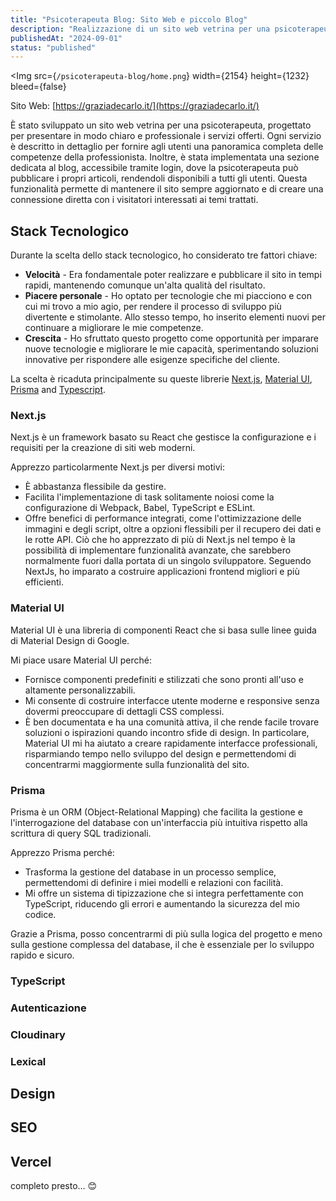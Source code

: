 ```yaml
---
title: "Psicoterapeuta Blog: Sito Web e piccolo Blog"
description: "Realizzazione di un sito web vetrina per una psicoterapeuta, comprensivo di una sezione blog. Il sito offre una panoramica dettagliata dei servizi professionali e consente alla psicoterapeuta di pubblicare articoli, fornendo così contenuti informativi e aggiornati ai visitatori. Il progetto combina un design elegante con funzionalità avanzate per migliorare la visibilità e l'interazione online."
publishedAt: "2024-09-01"
status: "published"
---
```


<Img
  src={`/psicoterapeuta-blog/home.png`}
  width={2154}
  height={1232}
  bleed={false}
></Img>

Sito Web: [https://graziadecarlo.it/](https://graziadecarlo.it/)

È stato sviluppato un sito web vetrina per una psicoterapeuta, progettato per presentare in modo chiaro e professionale i servizi offerti. Ogni servizio è descritto in dettaglio per fornire agli utenti una panoramica completa delle competenze della professionista.
Inoltre, è stata implementata una sezione dedicata al blog, accessibile tramite login, dove la psicoterapeuta può pubblicare i propri articoli, rendendoli disponibili a tutti gli utenti. Questa funzionalità permette di mantenere il sito sempre aggiornato e di creare una connessione diretta con i visitatori interessati ai temi trattati.

## Stack Tecnologico

Durante la scelta dello stack tecnologico, ho considerato tre fattori chiave:

- **Velocità** - Era fondamentale poter realizzare e pubblicare il sito in tempi rapidi, mantenendo comunque un'alta qualità del risultato.
- **Piacere personale** - Ho optato per tecnologie che mi piacciono e con cui mi trovo a mio agio, per rendere il processo di sviluppo più divertente e stimolante. Allo stesso tempo, ho inserito elementi nuovi per continuare a migliorare le mie competenze.
- **Crescita** - Ho sfruttato questo progetto come opportunità per imparare nuove tecnologie e migliorare le mie capacità, sperimentando soluzioni innovative per rispondere alle esigenze specifiche del cliente.

La scelta è ricaduta principalmente su queste librerie [Next.js](https://nextjs.org/), [Material UI](https://mui.com/material-ui/), [Prisma](https://www.prisma.io/) and [Typescript](https://www.typescriptlang.org/).

### Next.js

Next.js è un framework basato su React che gestisce la configurazione e i requisiti per la creazione di siti web moderni.

Apprezzo particolarmente Next.js per diversi motivi:

- È abbastanza flessibile da gestire.
- Facilita l'implementazione di task solitamente noiosi come la configurazione di Webpack, Babel, TypeScript e ESLint.
- Offre benefici di performance integrati, come l'ottimizzazione delle immagini e degli script, oltre a opzioni flessibili per il recupero dei dati e le rotte API.
  Ciò che ho apprezzato di più di Next.js nel tempo è la possibilità di implementare funzionalità avanzate, che sarebbero normalmente fuori dalla portata di un singolo sviluppatore. Seguendo NextJs, ho imparato a costruire applicazioni frontend migliori e più efficienti.

### Material UI

Material UI è una libreria di componenti React che si basa sulle linee guida di Material Design di Google.

Mi piace usare Material UI perché:

- Fornisce componenti predefiniti e stilizzati che sono pronti all'uso e altamente personalizzabili.
- Mi consente di costruire interfacce utente moderne e responsive senza dovermi preoccupare di dettagli CSS complessi.
- È ben documentata e ha una comunità attiva, il che rende facile trovare soluzioni o ispirazioni quando incontro sfide di design.
  In particolare, Material UI mi ha aiutato a creare rapidamente interfacce professionali, risparmiando tempo nello sviluppo del design e permettendomi di concentrarmi maggiormente sulla funzionalità del sito.

### Prisma

Prisma è un ORM (Object-Relational Mapping) che facilita la gestione e l'interrogazione del database con un'interfaccia più intuitiva rispetto alla scrittura di query SQL tradizionali.

Apprezzo Prisma perché:

- Trasforma la gestione del database in un processo semplice, permettendomi di definire i miei modelli e relazioni con facilità.
- Mi offre un sistema di tipizzazione che si integra perfettamente con TypeScript, riducendo gli errori e aumentando la sicurezza del mio codice.

Grazie a Prisma, posso concentrarmi di più sulla logica del progetto e meno sulla gestione complessa del database, il che è essenziale per lo sviluppo rapido e sicuro.

### TypeScript

### Autenticazione

### Cloudinary

### Lexical

## Design

## SEO

## Vercel

<div className="text-center text-4xl">completo presto... 😊</div>
